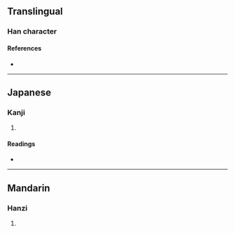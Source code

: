 {{character info}}
==Translingual==

===Han character===
{{Han char|rn=102|rad=田|as=04|sn=9|four=|canj=WQO|ids=⿰田夫}}

====References====
* {{Han ref|kx=0760.110|dkj=21768|dj=1170.050|hdz=42531.080|uh=7549|ud=30025}}

----

==Japanese==

===Kanji===
{{ja-kanji|grade=|rs=田04}}

# {{rfdef|ja|sort=田04}}

====Readings====
* {{ja-readings
|goon=ぶ
|kanon=ふ
|kun=たがや-す
|nanori=}}

----

==Mandarin==

===Hanzi===
{{cmn-hanzi|pin=[[fú]] ([[fu2]])|wg=fu<sup>2</sup>}}

# {{rfdef|cmn|sort=田04}}